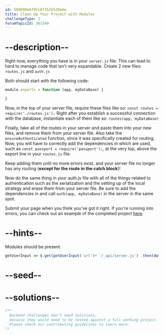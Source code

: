 ```yaml
---
id: 589690e6f9fc0f352b528e6e
title: Clean Up Your Project with Modules
challengeType: 2
forumTopicId: 301549
---
```


# --description--

Right now, everything you have is in your `server.js` file. This can lead to hard to manage code that isn't very expandable. Create 2 new files: `routes.js` and `auth.js`

Both should start with the following code:

```js
module.exports = function (app, myDataBase) {

}
```

Now, in the top of your server file, require these files like so: `const routes = require('./routes.js');` Right after you establish a successful connection with the database, instantiate each of them like so: `routes(app, myDataBase)`

Finally, take all of the routes in your server and paste them into your new files, and remove them from your server file. Also take the `ensureAuthenticated` function, since it was specifically created for routing. Now, you will have to correctly add the dependencies in which are used, such as `const passport = require('passport');`, at the very top, above the export line in your `routes.js` file.

Keep adding them until no more errors exist, and your server file no longer has any routing (**except for the route in the catch block**)!

Now do the same thing in your auth.js file with all of the things related to authentication such as the serialization and the setting up of the local strategy and erase them from your server file. Be sure to add the dependencies in and call `auth(app, myDataBase)` in the server in the same spot.

Submit your page when you think you've got it right. If you're running into errors, you can check out an example of the completed project [here](https://gist.github.com/camperbot/2d06ac5c7d850d8cf073d2c2c794cc92).

# --hints--

Modules should be present.

```js
getUserInput => $.get(getUserInput('url')+ '/_api/server.js') .then(data => { assert.match(data, /require\s*\(('|")\.\/routes(\.js)?\1\)/gi, 'You should have required your new files'); assert.match(data, /client.db[^]*routes/gi, 'Your new modules should be called after your connection to the database'); }, xhr => { throw new Error(xhr.statusText); })
```

# --seed--

# --solutions--

```js
/**
  Backend challenges don't need solutions, 
  because they would need to be tested against a full working project. 
  Please check our contributing guidelines to learn more.
*/
```
